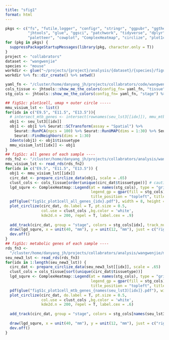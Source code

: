 ```yaml
---
title: "sfig1"
format: html
---
```


```r

pkgs <- c("fs", "futile.logger", "configr", "stringr", "ggpubr", "ggthemes", 
          "jhtools", "glue", "ggsci", "patchwork", "tidyverse", "dplyr", "Seurat", 
          "paletteer", "cowplot", "ComplexHeatmap", "circlize", "plot1cell")  
for (pkg in pkgs) {
  suppressPackageStartupMessages(library(pkg, character.only = T))
}
project <- "collabrators"
dataset <- "wangwenjie"
species <- "mouse"
workdir <- glue("~/projects/{project}/analysis/{dataset}/{species}/figures/figS1")
workdir %>% fs::dir_create() %>% setwd()

yaml_fn <- "/cluster/home/danyang_jh/projects/collabrators/code/wangwenjie/mouse/figures/configs.yaml"
cols_tissue <- jhtools::show_me_the_colors(config_fn= yaml_fn, "tissue")
stg_cols <- jhtools::show_me_the_colors(config_fn= yaml_fn, "stage") %>% .[c("E9.5", "E11.5", "E13.5")] 

## figS1c: plot1cell, umap + outer circle -----
mmu_visium_lst <- list()
for(idx in c("E9.5", "E11.5", "E13.5")){
  # intersect_mtb_genes <- intersect(rownames(seu_lst3[[idx]]), mmu_mtb_genes)
  obj1 <- seu_lst3[[idx]]
  obj1 <- obj1 %>% Seurat::SCTransform(assay = "Spatial") %>%
    Seurat::RunPCA(npcs = 100) %>% Seurat::RunUMAP(dims = 1:30) %>% Seurat::RunTSNE(dims = 1:10) %>%
    Seurat::FindNeighbors(dims = 1:30)
  Idents(obj1) <- obj1$tissuetype
  mmu_visium_lst[[idx]] <- obj1
}
## figS1c: all genes of each sample ----
rds_fn2 <- "/cluster/home/danyang_jh/projects/collabrators/analysis/wangwenjie/mouse/figures/rds/mmu_visium_lst.rds"
mmu_visium_lst <- read_rds(rds_fn2)
for(idx in c("E9.5", "E11.5", "E13.5")) {
  obj1 <- mmu_visium_lst[[idx]]
  circ_dat <- prepare_circlize_data(obj1, scale = .65)
  clust_cols <- cols_tissue[order(unique(circ_dat$tissuetype))] # caution: the color must be orderd by the names, as a-z
  lgd_squre <- ComplexHeatmap::Legend(at = names(stg_cols), type = "grid",
                                      legend_gp = gpar(fill = stg_cols),
                                      title_position = "topleft", title = "stage")
  pdf(glue("figS1c_plot1cell_all_genes_{idx}.pdf"), width = 8, height = 8)
  plot_circlize(circ_dat, do.label = T, pt.size = 0.5,
                col.use = clust_cols ,bg.color = 'white',
                kde2d.n = 200, repel = T, label.cex = .9)
  
  add_track(circ_dat, group = "stage", colors = stg_cols[idx], track_num = 2)
  draw(lgd_squre, x = unit(40, "mm"), y = unit(12, "mm"), just = c("right", "bottom"))
  dev.off()
}
## figS1c: metabolic genes of each sample ----
rds_fn3 <- 
  "/cluster/home/danyang_jh/projects/collabrators/analysis/wangwenjie/mouse/figures/rds/mmu_visium_mtb_gene_obj_lst.rds"
seu_new3_lst <- read_rds(rds_fn3)
for(idx in 1:length(seu_new3_lst)) {
  circ_dat <- prepare_circlize_data(seu_new3_lst[[idx]], scale = .65)
  clust_cols = cols_tissue[sort(unique(circ_dat$tissuetype))]
  lgd_squre <- ComplexHeatmap::Legend(at = names(stg_cols), type = "grid", 
                                      legend_gp = gpar(fill = stg_cols), 
                                      title_position = "topleft", title = "stage")
  pdf(glue("figS1c_plot1cell_mtb_genes_{names(seu_lst3)[idx]}.pdf"), width = 8, height = 8)
  plot_circlize(circ_dat, do.label = T, pt.size = 0.5,
                col.use = clust_cols ,bg.color = 'white',
                kde2d.n = 200, repel = T, label.cex = .6)
  
  add_track(circ_dat, group = "stage", colors = stg_cols[names(seu_lst3)[idx]], track_num = 2) 
  
  draw(lgd_squre, x = unit(40, "mm"), y = unit(12, "mm"), just = c("right", "bottom"))
  dev.off()
}



```
